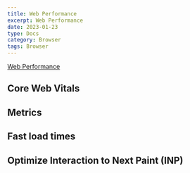 ```yaml
---
title: Web Performance
excerpt: Web Performance
date: 2023-01-23
type: Docs
category: Browser
tags: Browser
---
```



[Web Performance](https://web.dev/learn/performance)

## Core Web Vitals


## Metrics

## Fast load times

## Optimize Interaction to Next Paint (INP)
